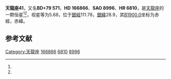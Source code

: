 {{Starbox begin
| name = 天龍座41
}}
{{Starbox observe
| epoch = [[J2000.0|J2000.0]]
| constell = [[天龍座|天龍座]]<ref name=SIMBAD>{{cite web
 | url=http://simbad.u-strasbg.fr/simbad/sim-id?Ident=HR+6810
 | title =Pulsating variable Star
 | publisher=Centre de Données astronomiques de Strasbourg
 | work=SIMBAD
 | accessdate=2012-07-13}}</ref><ref name=DATA>{{cite web
 | url=http://vizier.u-strasbg.fr/viz-bin/VizieR-5?-out.add=.&-source=5050&-corr=PK=HR&-out.max=9999&HR=6810
 | title=VizieR Detailed Page
 | accessdate=2012-07-13
 | archive-date=2016-03-04
 | archive-url=https://web.archive.org/web/20160304201749/http://vizier.u-strasbg.fr/viz-bin/VizieR-5?-out.add=.&-source=5050&-corr=PK=HR&-out.max=9999&HR=6810
 | dead-url=no
 }}</ref>
| 星官 = 
| ra = {{RA|18|0|9.2}}<ref name=SIMBAD /><ref name=DATA />
| dec = {{DEC|+80|0|15}}<ref name=SIMBAD /><ref name=DATA />
| appmag_v = 5.68<ref name=SIMBAD /><ref name=DATA />
}}
{{Starbox character
| class = F7<ref name=SIMBAD /><ref name=DATA />
| b-v = 0.5<ref name=SIMBAD /><ref name=DATA />
| u-b = -0.01<ref name=SIMBAD /><ref name=DATA />
| r-i = <ref name=SIMBAD /><ref name=DATA />
| variable = 
}}
{{Starbox astrometry
| radial_v = -0.01
| prop_mo_ra = 10
| parallax = 0.025
| p_error = 
}}
{{Starbox catalog
| names =BD+79 571，[[SAO星表|SAO]] 8996，[[HD星表|HD]] 166866，[[HR星表|HR]] 6810}}
{{Starbox reference |Simbad=HR+6810}}
{{Starbox end}}

'''天龍座41'''，又名'''BD+79 571'''，'''HD 166866'''、'''SAO 8996'''、'''HR 6810'''，是[[天龍座|天龍座]]的一颗恒星<ref name=SIMBAD /><ref name=DATA />，视星等为5.68，位于[[銀道座標系|銀經]]111.78，[[銀道座標系|銀緯]]28.9，其[[B1900.0|B1900.0]]坐标为赤經{{RA|18|7|37.7}}，赤緯{{DEC|+79|28.9|28}}。

== 参考文献 ==
{{reflist}}

{{star-stub}}

{{天龍座恒星}}
[[Category:天龍座|Category:天龍座]]
[[Category:HD和HDE天體|166866]]
[[Category:HR天體|6810]]
[[Category:SAO天體|8996]]